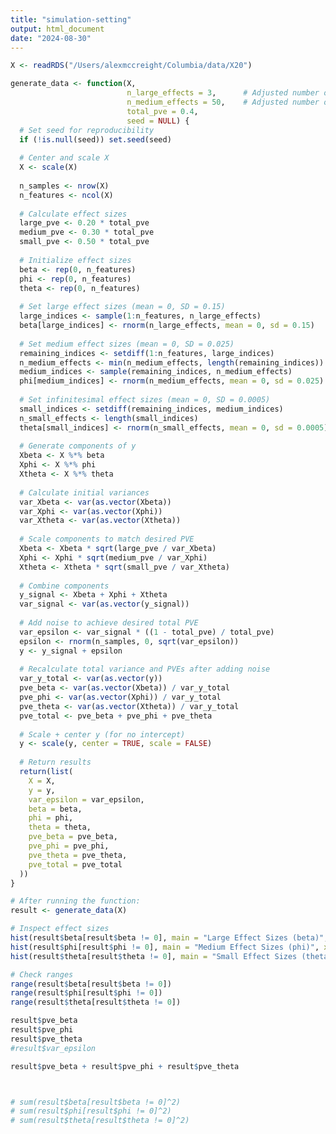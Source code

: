 ```yaml
---
title: "simulation-setting"
output: html_document
date: "2024-08-30"
---
```


```r
X <- readRDS("/Users/alexmccreight/Columbia/data/X20")

generate_data <- function(X,
                          n_large_effects = 3,      # Adjusted number of large effects
                          n_medium_effects = 50,    # Adjusted number of medium effects
                          total_pve = 0.4,
                          seed = NULL) {
  # Set seed for reproducibility
  if (!is.null(seed)) set.seed(seed)
  
  # Center and scale X
  X <- scale(X)
  
  n_samples <- nrow(X)
  n_features <- ncol(X)
  
  # Calculate effect sizes
  large_pve <- 0.20 * total_pve
  medium_pve <- 0.30 * total_pve
  small_pve <- 0.50 * total_pve
  
  # Initialize effect sizes
  beta <- rep(0, n_features)
  phi <- rep(0, n_features)
  theta <- rep(0, n_features)
  
  # Set large effect sizes (mean = 0, SD = 0.15)
  large_indices <- sample(1:n_features, n_large_effects)
  beta[large_indices] <- rnorm(n_large_effects, mean = 0, sd = 0.15)
  
  # Set medium effect sizes (mean = 0, SD = 0.025)
  remaining_indices <- setdiff(1:n_features, large_indices)
  n_medium_effects <- min(n_medium_effects, length(remaining_indices))
  medium_indices <- sample(remaining_indices, n_medium_effects)
  phi[medium_indices] <- rnorm(n_medium_effects, mean = 0, sd = 0.025)
  
  # Set infinitesimal effect sizes (mean = 0, SD = 0.0005)
  small_indices <- setdiff(remaining_indices, medium_indices)
  n_small_effects <- length(small_indices)
  theta[small_indices] <- rnorm(n_small_effects, mean = 0, sd = 0.0005)
  
  # Generate components of y
  Xbeta <- X %*% beta
  Xphi <- X %*% phi
  Xtheta <- X %*% theta
  
  # Calculate initial variances
  var_Xbeta <- var(as.vector(Xbeta))
  var_Xphi <- var(as.vector(Xphi))
  var_Xtheta <- var(as.vector(Xtheta))
  
  # Scale components to match desired PVE
  Xbeta <- Xbeta * sqrt(large_pve / var_Xbeta)
  Xphi <- Xphi * sqrt(medium_pve / var_Xphi)
  Xtheta <- Xtheta * sqrt(small_pve / var_Xtheta)
  
  # Combine components
  y_signal <- Xbeta + Xphi + Xtheta
  var_signal <- var(as.vector(y_signal))
  
  # Add noise to achieve desired total PVE
  var_epsilon <- var_signal * ((1 - total_pve) / total_pve)
  epsilon <- rnorm(n_samples, 0, sqrt(var_epsilon))
  y <- y_signal + epsilon
  
  # Recalculate total variance and PVEs after adding noise
  var_y_total <- var(as.vector(y))
  pve_beta <- var(as.vector(Xbeta)) / var_y_total
  pve_phi <- var(as.vector(Xphi)) / var_y_total
  pve_theta <- var(as.vector(Xtheta)) / var_y_total
  pve_total <- pve_beta + pve_phi + pve_theta
  
  # Scale + center y (for no intercept)
  y <- scale(y, center = TRUE, scale = FALSE)
  
  # Return results
  return(list(
    X = X,
    y = y,
    var_epsilon = var_epsilon,
    beta = beta,
    phi = phi,
    theta = theta,
    pve_beta = pve_beta,
    pve_phi = pve_phi,
    pve_theta = pve_theta,
    pve_total = pve_total
  ))
}

# After running the function:
result <- generate_data(X)

# Inspect effect sizes
hist(result$beta[result$beta != 0], main = "Large Effect Sizes (beta)", xlab = "Effect Size")
hist(result$phi[result$phi != 0], main = "Medium Effect Sizes (phi)", xlab = "Effect Size")
hist(result$theta[result$theta != 0], main = "Small Effect Sizes (theta)", xlab = "Effect Size")

# Check ranges
range(result$beta[result$beta != 0])
range(result$phi[result$phi != 0])
range(result$theta[result$theta != 0])

result$pve_beta
result$pve_phi
result$pve_theta
#result$var_epsilon

result$pve_beta + result$pve_phi + result$pve_theta



# sum(result$beta[result$beta != 0]^2)
# sum(result$phi[result$phi != 0]^2)
# sum(result$theta[result$theta != 0]^2)

```

